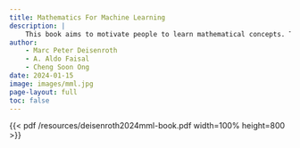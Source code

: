 ```yaml
---
title: Mathematics For Machine Learning
description: |
    This book aims to motivate people to learn mathematical concepts. The book is not intended to cover advanced machine learning techniques because there are already plenty of books doing this. Instead, it aims to provide the necessary mathematical skills to read those other books. More resources can be found on <a href="https://mml-book.github.io/">https://mml-book.github.io/</a>.
author:
    - Marc Peter Deisenroth
    - A. Aldo Faisal
    - Cheng Soon Ong
date: 2024-01-15
image: images/mml.jpg
page-layout: full
toc: false
---
```


{{< pdf /resources/deisenroth2024mml-book.pdf width=100% height=800 >}}
